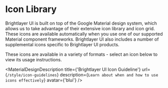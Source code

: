 
<!-- KEYWORDS: design style icons progress -->

# Icon Library

Brightlayer UI is built on top of the Google Material design system, which allows us to take advantage
of their extensive icon library and icon grid. These icons are available automatically when you use one
of our supported Material component frameworks. Brightlayer UI also includes a number of supplemental icons
specific to Brightlayer UI products.

These icons are available in a variety of formats - select an icon below to view its usage instructions.

<MaterialDesignDescription
    title={'Brightlayer UI Icon Guideline'}
    url={`/style/icon-guidelines`}
    description={`Learn about when and how to use icons effectively`}
    avatar={'blui'}
/>

<IconBrowser />
